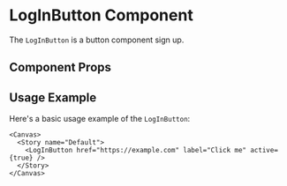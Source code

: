 

<Meta of={LogInButton} />

# LogInButton Component

The `LogInButton` is a button component sign up.

## Component Props

<Canvas of={LogInButton.Default} />

<Controls />

## Usage Example

Here's a basic usage example of the `LogInButton`:

```tsx
<Canvas>
  <Story name="Default">
    <LogInButton href="https://example.com" label="Click me" active={true} />
  </Story>
</Canvas>
```
